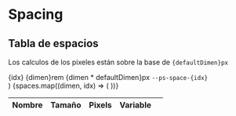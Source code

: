 
# Spacing

## Tabla de espacios

Los calculos de los pixeles están sobre la base de <code>{defaultDimen}px</code>

  <tr>
    <td>{idx}</td>
    <td>{dimen}rem</td>
    <td>{dimen * defaultDimen}px</td>
    <td>
      <code>--ps-space-{idx}</code>
    </td>
    <td>
      <div className="pucostyle">
        <div
          className={`is-bg-primary is-ps-initial-vars w-${idx}`}
          style={{ height: '1rem', borderRadius: '2px' }}
        ></div>
      </div>
    </td>
  </tr>
)

<table>
  <thead>
    <tr>
      <th>Nombre</th>
      <th>Tamaño</th>
      <th>Pixels</th>
      <th>Variable</th>
      <th></th>
    </tr>
  </thead>
  <tbody>
    {spaces.map((dimen, idx) => (
      <DimenRow dimen={dimen} idx={idx} />
    ))}
  </tbody>
</table>
